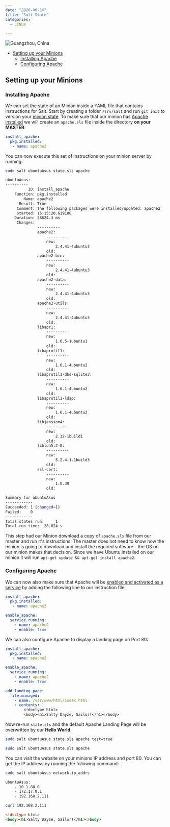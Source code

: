 ```yaml
---
date: "2020-06-16"
title: "Salt State"
categories:
  - LINUX

---
```


![Guangzhou, China](./photo-kt443t6d_64hdh43hfh6dgjdfhg4_d.jpg)


<!-- TOC -->

- [Setting up your Minions](#setting-up-your-minions)
    - [Installing Apache](#installing-apache)
    - [Configuring Apache](#configuring-apache)

<!-- /TOC -->


## Setting up your Minions

### Installing Apache

We can set the state of an Minion inside a YAML file that contains instructions for Salt. Start by creating a folder `/srv/salt` and run `git init` to version your [minion state](https://docs.saltstack.com/en/master/ref/states/all/index.html). To make sure that our minion has [Apache installed](https://docs.saltstack.com/en/master/ref/states/all/salt.states.pkg.html#salt.states.pkg.installed) we will create an `apache.sls` file inside the directory __on your MASTER__:


```yaml
install_apache:
  pkg.installed:
   - name: apache2
```

You can now execute this set of instructions on your minion server by running:


```bash
sudo salt ubuntuAsus state.sls apache

ubuntuAsus:
----------
          ID: install_apache
    Function: pkg.installed
        Name: apache2
      Result: True
     Comment: The following packages were installed/updated: apache2
     Started: 15:15:20.619100
    Duration: 28624.3 ms
     Changes:   
              ----------
              apache2:
                  ----------
                  new:
                      2.4.41-4ubuntu3
                  old:
              apache2-bin:
                  ----------
                  new:
                      2.4.41-4ubuntu3
                  old:
              apache2-data:
                  ----------
                  new:
                      2.4.41-4ubuntu3
                  old:
              apache2-utils:
                  ----------
                  new:
                      2.4.41-4ubuntu3
                  old:
              libapr1:
                  ----------
                  new:
                      1.6.5-1ubuntu1
                  old:
              libaprutil1:
                  ----------
                  new:
                      1.6.1-4ubuntu2
                  old:
              libaprutil1-dbd-sqlite3:
                  ----------
                  new:
                      1.6.1-4ubuntu2
                  old:
              libaprutil1-ldap:
                  ----------
                  new:
                      1.6.1-4ubuntu2
                  old:
              libjansson4:
                  ----------
                  new:
                      2.12-1build1
                  old:
              liblua5.2-0:
                  ----------
                  new:
                      5.2.4-1.1build3
                  old:
              ssl-cert:
                  ----------
                  new:
                      1.0.39
                  old:

Summary for ubuntuAsus
------------
Succeeded: 1 (changed=1)
Failed:    0
------------
Total states run:     1
Total run time:  28.624 s
```

This step had our Minion download a copy of `apache.sls` file from our master and run it's instructions. The master does not need to know how the minion is going to download and install the required software - the OS on our minion makes that decision. Since we have Ubuntu installed on our minion it will run `apt-get update && apt-get install apache2`.


### Configuring Apache

We can now also make sure that Apache will be [enabled and activated as a service](https://docs.saltstack.com/en/master/ref/states/all/salt.states.service.html#module-salt.states.service) by adding the following line to our instruction file:


```yaml
install_apache:
  pkg.installed:
   - name: apache2

enable_apache:
  service.running:
    - name: apache2
    - enable: True
```

We can also configure Apache to display a landing page on Port 80:


```yaml
install_apache:
  pkg.installed:
   - name: apache2

enable_apache:
  service.running:
    - name: apache2
    - enable: True

add_landing_page:
  file.managed:
    - name: /var/www/html/index.html
    - contents: |
        <!doctype html>
        <body><h1>Salty Dayze, Sailor!</h1></body>
```


Now re-run `state.sls` and the default Apache Landing Page will be overwritten by our __Hello World__:


```bash
sudo salt ubuntuAsus state.sls apache test=true

sudo salt ubuntuAsus state.sls apache
```


You can visit the website on your minions IP address and port 80. You can get the IP address by running the following command:


```bash
sudo salt ubuntuAsus network.ip_addrs

ubuntuAsus:
    - 10.1.88.0
    - 172.17.0.1
    - 192.168.2.111
```


```html
curl 192.168.2.111

<!doctype html>
<body><h1>Salty Dayze, Sailor!</h1></body>
```
